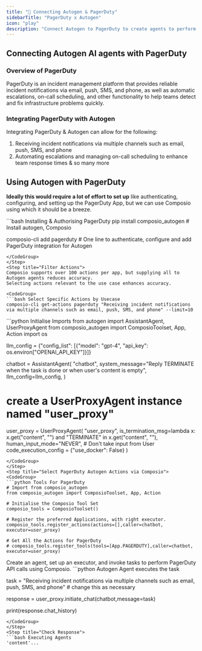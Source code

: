 ```yaml
---
title: "🚀 Connecting Autogen & PagerDuty"
sidebarTitle: "PagerDuty x Autogen"
icon: "play"
description: "Connect Autogen to PagerDuty to create agents to perform tasks using natural language"
---
```


## Connecting Autogen AI agents with PagerDuty

### Overview of PagerDuty

PagerDuty is an incident management platform that provides reliable incident notifications via email, push, SMS, and phone, as well as automatic escalations, on-call scheduling, and other functionality to help teams detect and fix infrastructure problems quickly.

### Integrating PagerDuty with Autogen

Integrating PagerDuty & Autogen can allow for the following:

1. Receiving incident notifications via multiple channels such as email, push, SMS, and phone
2. Automating escalations and managing on-call scheduling to enhance team response times
& so many more

## Using Autogen with PagerDuty

<Steps>
<Step title="Setting Up the Environment">

**Ideally this would require a lot of effort to set up** like authenticating, configuring, and setting up the PagerDuty App, but we can use Composio using which it should be a breeze.

<CodeGroup>
```bash Installing & Authorising PagerDuty
pip install composio_autogen # Install autogen, Composio 

composio-cli add pagerduty # One line to authenticate, configure and add PagerDuty integration for Autogen
```
</CodeGroup>
</Step>
<Step title="Filter Actions">
Composio supports over 100 actions per app, but supplying all to Autogen agents reduces accuracy.
Selecting actions relevant to the use case enhances accuracy.

<CodeGroup>
```bash Select Specific Actions by Usecase
composio-cli get-actions pagerduty "Receiving incident notifications via multiple channels such as email, push, SMS, and phone" --limit=10
```
</CodeGroup>

</Step>
<Step title="Import Base Packages">

<CodeGroup>
```python Initialise Imports
from autogen import AssistantAgent, UserProxyAgent
from composio_autogen import ComposioToolset, App, Action
import os

llm_config = {"config_list": [{"model": "gpt-4", "api_key": os.environ["OPENAI_API_KEY"]}]}

chatbot = AssistantAgent(
    "chatbot",
    system_message="Reply TERMINATE when the task is done or when user's content is empty",
    llm_config=llm_config,
)

# create a UserProxyAgent instance named "user_proxy"
user_proxy = UserProxyAgent(
    "user_proxy",
    is_termination_msg=lambda x: x.get("content", "") and "TERMINATE" in x.get("content", ""),
    human_input_mode="NEVER", # Don't take input from User
    code_execution_config = {"use_docker": False}
)
```
</CodeGroup>
</Step>
<Step title="Select PagerDuty Autogen Actions via Composio">
<CodeGroup>
```python Tools For PagerDuty
# Import from composio_autogen
from composio_autogen import ComposioToolset, App, Action

# Initialise the Composio Tool Set
composio_tools = ComposioToolset()

# Register the preferred Applications, with right executor. 
composio_tools.register_actions(actions=[],caller=chatbot, executor=user_proxy)

# Get All the Actions for PagerDuty
# composio_tools.register_tools(tools=[App.PAGERDUTY],caller=chatbot, executor=user_proxy) 
```
</CodeGroup>
</Step>
<Step title="Execute the Agent">
Create an agent, set up an executor, and invoke tasks to perform PagerDuty API calls using Composio. 
<CodeGroup>
```python Autogen Agent executes the task

task = "Receiving incident notifications via multiple channels such as email, push, SMS, and phone" # change this as necessary

response = user_proxy.initiate_chat(chatbot,message=task)

print(response.chat_history)
```
</CodeGroup>
</Step>
<Step title="Check Response">
```bash Executing Agents
'content'...
```
</Step>
</Steps>
